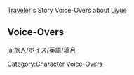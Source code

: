 {{LanguageTabs/Traveler}}
{{Main|Traveler/Voice-Overs}}
[[Traveler]]'s Story Voice-Overs about [[Liyue]]

==Voice-Overs==
{{VO/Traveler
|vo_01_01_title      = About Couplets
|vo_01_01_statue     = ({{Geo}}) at [[Dihua Marsh]], [[Liyue]]
|vo_01_01_file_male  = VO_{language}{character1}_About Couplets.ogg
|vo_01_01_file_female= VO_{language}{character2}_About Couplets.ogg
|vo_01_01_tx         = '''{name3}:''' Paimon's heard that couplets are a traditional art form in [[Liyue]]. If you can write a line that works as a second half to one that someone else has written, you'll be well paid!<br><!--
                    -->'''{name3}:''' But linking the couplet is hard, so it's not easy money.<br><!--
                    -->'''{name3}:''' Not only does the rhythm need to match, but the meaning has to as well.<br><!--
                    -->'''{{Traveler}}:''' Hmm... Care to give an example?<br><!--
                    -->'''{name3}:''' Uh... "[[Windrise]]'s winds never churn."<br><!--
                    -->'''{{Traveler}}:''' ...Um, "But the [[Sea of Clouds]]' clouds always return."<br><!--
                    -->'''{name3}:''' Huh... Not bad!<br><!--
                    -->'''{name3}:''' Let's not waste time here. We've got some money to make!

|vo_01_02_title      = About "Don't Play With Food, or With Money"
|vo_01_02_statue     = ({{Geo}}) at [[Dihua Marsh]], [[Liyue]]
|vo_01_02_file_male  = VO_{language}{character1}_About Don't Play With Food, or With Money.ogg
|vo_01_02_file_female= VO_{language}{character2}_About Don't Play With Food, or With Money.ogg
|vo_01_02_tx         = '''{name3}:''' There's a saying of [[Rex Lapis]]' that's commonly used here in Liyue. Paimon thinks its rough meaning is... "Don't play with your money."<br><!--
                    -->'''{name3}:''' It's because the first [[Mora]] were minted from his golden form and given to humans in trust.<br><!--
                    -->'''{{Traveler}}:''' {{MC|Heh, [[Kaeya]]|Kaeya|mc=1}} sure seems to enjoy playing with his money...<br><!--
                    -->'''{name3}:''' And that's why you shouldn't learn from him.<br><!--
                    -->'''{{Traveler}}:''' Well, as a child, I was taught not to play with my food.<br><!--
                    -->'''{name3}:''' Yup, yup. You've got to respect your food.<br><!--
                    -->'''{name3}:''' ...Wh&mdash;What are you looking at Paimon for?
|vo_01_02_mention    = Rex Lapis, Kaeya

|vo_01_03_title      = About [[Heart's Desire]]
|vo_01_03_waypoint   = in [[Liyue Harbor]], [[Liyue]]
|vo_01_03_file_male  = VO_{language}{character1}_About Heart's Desire.ogg
|vo_01_03_file_female= VO_{language}{character2}_About Heart's Desire.ogg
|vo_01_03_tx         = '''{name3}:''' Walk in seven clockwise circles, then walk in seven anticlockwise circles, then open your eyes...<br><!--
                    -->'''{{Traveler}}:''' {{MC|Are you|Are you...|mc=1}} sleepwalking?<br><!--
                    -->'''{name3}:''' Nope! Paimon is just trying to see if that antique shop from "Heart's Desire" actually exists!<br><!--
                    -->'''{{Traveler}}:''' Well, assuming that a shop in a story does exist, what would you like to buy, Paimon?<br><!--
                    -->'''{name3}:''' A Slime Creator!<br><!--
                    -->'''{{Traveler}}:''' Does such a thing even exist?

|vo_01_04_title      = About the [[Guhua Clan]]
|vo_01_04_statue     = ({{Geo}}) at [[Dihua Marsh]], [[Liyue]]
|vo_01_04_file_male  = VO_{language}{character1}_About the Guhua Clan.ogg
|vo_01_04_file_female= VO_{language}{character2}_About the Guhua Clan.ogg
|vo_01_04_tx         = '''{{Traveler}}:''' Lately, some Guhua Clan disciples have been retelling an ancient story.<br><!--
                    -->'''{name3}:''' The Guhua Clan, huh? Paimon bets it's a heroic story!<br><!--
                    -->'''{{Traveler}}:''' Several {{MC|male|female|mc=1}} disciples decided to partake of a contest of arms to see who would marry their {{MC|female|male|mc=1}} junior, and {{MC|she|he|mc=1}} approved.<br><!--
                    -->'''{name3}:''' Ooh, Paimon's heard this one. In Liyue, they call this "a joust for a spouse"!<br><!--
                    -->'''{{Traveler}}:''' But the night before the contest, {{MC|she|he|mc=1}} stole the eldest disciple's favorite sword.<br><!--
                    -->'''{name3}:''' Ah, so {{MC|she|he|mc=1}} wanted {{MC|him|her|mc=1}} to lose... Poor {{MC|guy|girl|mc=1}}...<br><!--
                    -->'''{{Traveler}}:''' I know, right? Forced to use a sword {{MC|he|she|mc=1}} wasn't used to, the eldest disciple suffered a crushing defeat.<br><!--
                    -->'''{{Traveler}}:''' Unable to accept this result, he fell to his knees and wept.<br><!--
                    -->'''{name3}:''' Oh no... {{MC|He|She|mc=1}} must have really loved {{MC|her|him|mc=1}}, right?<br><!--
                    -->'''{{Traveler}}:''' In the end, {{MC|he|she|mc=1}} was {{MC|forced to...|forced to|mc=1}} marry {{MC|her|him|mc=1}} in front of everyone.<br><!--
                    -->'''{name3}:''' Wait... so the loser had to marry {{MC|her|him|mc=1}}!?

|vo_01_05_title      = About [[Dihua Marsh]]
|vo_01_05_statue     = ({{Geo}}) at [[Dihua Marsh]], [[Liyue]]
|vo_01_05_file_male  = VO_{language}{character1}_About Dihua Marsh.ogg
|vo_01_05_file_female= VO_{language}{character2}_About Dihua Marsh.ogg
|vo_01_05_tx         = '''{name3}:''' Did you know the reeds in Dihua Marsh are common materials used in making paper?<br><!--
                    -->'''{name3}:''' The solid reed cores are used to make pens, while the hollow part is used to make flutes. It's all very sophisticated.<br><!--
                    -->'''{name3}:''' Over the years, many heroes and swordsmen have also chosen Dihua Marsh as the location of their duels.<br><!--
                    -->'''{name3}:''' The more reeds, the more elegant the place. But in places where the reeds are the thickest, the water can be quite deep...<br><!--
                    -->'''{name3}:''' So there are a lot of unlucky duelists who fall in and drown while the duel is on...<br><!--
                    -->'''{{Traveler}}:''' {{MC|And|Huh. And|mc=1}} what's my takeaway from all of this supposed to be?<br><!--
                    -->'''{name3}:''' Don't get into a fight in Dihua Marsh!

|vo_01_06_title      = About the Gentleman Bird
|vo_01_06_statue     = ({{Geo}}) at [[Dihua Marsh]], [[Liyue]]
|vo_01_06_file_male  = VO_{language}{character1}_About the Gentleman Bird.ogg
|vo_01_06_file_female= VO_{language}{character2}_About the Gentleman Bird.ogg
|vo_01_06_tx         = '''{name3}:''' Paimon's heard that in Liyue, people call the crane the "gentleman bird."<br><!--
                    -->'''{{Traveler}}:''' And do you know why that is?<br><!--
                    -->'''{name3}:''' Hmm... Paimon's not quite sure...<br><!--
                    -->'''{{Traveler}}:''' Well then, let me {{MC|tell you|tell you about|mc=1}} the story of the lucky crane repaying its debts.<br><!--
                    -->'''{{Traveler}}:''' A long, long time ago, there was a kind-hearted scholar who saved a lucky crane that had fallen into a trap.<br><!--
                    -->'''{{Traveler}}:''' Later, on a cold winter's night, a beautiful maiden came to his door, asking to lodge with him.<br><!--
                    -->'''{{Traveler}}:''' The maiden shouldered a greatsword on her back, and taught all that she knew of swordsmanship to the scholar, supervising him as he studied day and night.<br><!--
                    -->'''{name3}:''' Whoa...<br><!--
                    -->'''{{Traveler}}:''' Once he had finished his training, he went out into the wilds with the maiden to do good and fight for justice.<br><!--
                    -->'''{{Traveler}}:''' Ten years later, the lucky crane took the form of a gentleman, and finally came to return the favor, but discovered the couple had already lived out a fortuitous life...<br><!--
                    -->'''{{Traveler}}:''' And {{MC|that is|that's|mc=1}} the story known as "The Gentleman's 10-Year Debt."<br><!--
                    -->'''{name3}:''' Ahh...

|vo_01_07_title      = About [[Jueyun Karst]]
|vo_01_07_statue     = ({{Geo}}) at [[Dihua Marsh]], [[Liyue]]
|vo_01_07_file_male  = VO_{language}{character1}_About Jueyun Karst.ogg
|vo_01_07_file_female= VO_{language}{character2}_About Jueyun Karst.ogg
|vo_01_07_tx         = '''{{Traveler}}:''' Rumor has it that Jueyun Karst is the abode of the [[adepti]].<br><!--
                    -->'''{name3}:''' Wow &mdash; the abode of the adepti!<br><!--
                    -->'''{{Traveler}}:''' Perhaps we'll meet the adepti on those cloud-piercing mountain peaks.<br><!--
                    -->'''{name3}:''' Wow &mdash; meeting adepti!<br><!--
                    -->'''{{Traveler}}:''' But I wonder{{MC|,|...|mc=1}} how would one normally communicate with the adepti?<br><!--
                    -->'''{name3}:''' Wow &mdash; communicating with adepti!<br><!--
                    -->'''{{Traveler}}:''' Hmm. My emergency rations seem to be going bad. {{MC|Best to|*sigh* Best to|mc=1}} consume them quickly...<br><!--
                    -->'''{name3}:''' Ahem. Well... Paimon thinks that shouting from the mountaintop should work.<br><!--
                    -->'''{{Traveler}}:''' That seems more like a way {{MC|of|for|mc=1}} getting the attention of a [[hilichurl]]{{MC|, rather than|instead of|mc=1}} an adeptus.

|vo_01_08_title      = About the [[Morax|God of Contracts]]
|vo_01_08_quest      = A New Star Approaches
|vo_01_08_file_male  = VO_{language}{character1}_About the God of Contracts.ogg
|vo_01_08_file_female= VO_{language}{character2}_About the God of Contracts.ogg
|vo_01_08_tx         = '''{{Traveler}}:''' To think that the Geo Archon had signed a contract with the Cryo Archon.<br><!--
                    -->'''{{Traveler}}:''' I wonder what the contents of their agreement were...<br><!--
                    -->'''{name3}:''' Paimon doesn't care who you are, making a deal with the [[Tsaritsa]] is super dangerous!<br><!--
                    -->'''{{Traveler}}:''' Be that as it may...<br><!--
                    -->'''{{Traveler}}:''' Since Morax is the god who understands the basis of contracts the best...<br><!--
                    -->'''{{Traveler}}:''' He's definitely given this some thought.<br><!--
                    -->'''{name3}:''' Well that's true. Morax himself called it the "contract to end all contracts"...<br><!--
                    -->'''{{Traveler}}:''' I trust that we will witness the truth, and its denouement, play out...
|vo_01_08_mention    = Tsaritsa,Morax

|vo_01_09_title      = About Divine Predictions in Liyue
|vo_01_09_quest      = Of the Land Amidst Monoliths
|vo_01_09_file_male  = VO_{language}{character1}_About Divine Predictions in Liyue.ogg
|vo_01_09_file_female= VO_{language}{character2}_About Divine Predictions in Liyue.ogg
|vo_01_09_tx         = '''{name3}:''' Come to think of it, while Rex Lapis enjoys visiting his people in private, he only descends officially once every year.<br><!--
                    -->'''{name3}:''' None of the other gods do this. Hmm... Does Rex Lapis have any deeper intentions?<br><!--
                    -->'''{{Traveler}}:''' I have my guesses...<br><!--
                    -->'''{{Traveler}}:''' You see, those annual divine predictions have already captured the hearts of the people of Liyue too much.<br><!--
                    -->'''{{Traveler}}:''' Round and around they analyze and scrutinize every single word, finding limitless "hidden meanings" within them...<br><!--
                    -->'''{{Traveler}}:''' What do you think would happen to Liyue if such {{MC|predictions|divine predictions|mc=1}} were available every day?<br><!--
                    -->'''{name3}:''' Ah!<br><!--
                    -->'''{name3}:''' Paimon gets it now. Paimon would be offering Rex Lapis' favorite snacks to him every day!<br><!--
                    -->'''{name3}:''' If you could just get Mora straight from Morax's hands, who would ever need to do a day of honest work?<br><!--
                    -->'''{{Traveler}}:''' {{MC|Heh... you made...|You made...|mc=1}} some logical leaps, but that's basically how it is.
|vo_01_09_mention    = Morax

|vo_01_10_title      = About [[Beidou]]
|vo_01_10_waypoint   = in [[Liyue Harbor]], [[Liyue]]
|vo_01_10_file_male  = VO_{language}{character1}_About Beidou.ogg
|vo_01_10_file_female= VO_{language}{character2}_About Beidou.ogg
|vo_01_10_tx         = '''{name3}:''' How do you become as popular and cool as Captain Beidou?<br><!--
                    -->'''{{Traveler}}:''' With enough experience...?<br><!--
                    -->'''{name3}:''' Paimon's already seen lots of things from adventuring together with you!<br><!--
                    -->'''{{Traveler}}:''' One also needs to experience trials and setbacks...<br><!--
                    -->'''{name3}:''' Paimon almost drowned that one time...<br><!--
                    -->'''{{Traveler}}:''' ...{{MC|Maintain|And maintain|mc=1}} an inspirational disposition...<br><!--
                    -->'''{name3}:''' Uh-huh! Paimon's always rooted for you!<br><!--
                    -->'''{{Traveler}}:''' One must also have a... mature outlook towards problems.<br><!--
                    -->'''{name3}:''' Hey! Are you just trying to say that Paimon can't make it?
|vo_01_10_mention    = Beidou

|vo_01_11_title      = About [[Ningguang]]
|vo_01_11_quest      = Farewell, Archaic Lord
|vo_01_11_file_male  = VO_{language}{character1}_About Ningguang.ogg
|vo_01_11_file_female= VO_{language}{character2}_About Ningguang.ogg
|vo_01_11_tx         = '''{name3}:''' How does a person become as rich... no, as super rich as Lady Ningguang?<br><!--
                    -->'''{{Traveler}}:''' {{MC|Is that|Hah... Is that|mc=1}} the only impression she gives you? Riches?<br><!--
                    -->'''{name3}:''' Well, there's the huge [[Jade Chamber]], too! But isn't that also made of Mora?<br><!--
                    -->'''{{Traveler}}:''' Well, you need an excellent mind...<br><!--
                    -->'''{name3}:''' Well... Paimon's really good at giving people nicknames!<br><!--
                    -->'''{{Traveler}}:''' You need to be very familiar with the workings of the markets...<br><!--
                    -->'''{name3}:''' A serving of [[Fisherman's Toast]] goes for 1,025 Mora, and no discounts &mdash; even on rainy days.<br><!--
                    -->'''{{Traveler}}:''' You also need to be willing to work really hard...<br><!--
                    -->'''{name3}:''' Okay then... so, how do you make friends with a really rich person?<br><!--
                    -->'''{{Traveler}}:''' Wait, you're giving up already!?
|vo_01_11_mention    = Ningguang

|vo_01_12_title      = About [[Qiqi]] Being a [[Zombie]]
|vo_01_12_quest      = Farewell, Archaic Lord
|vo_01_12_file_male  = VO_{language}{character1}_About Qiqi Being a Zombie.ogg
|vo_01_12_file_female= VO_{language}{character2}_About Qiqi Being a Zombie.ogg
|vo_01_12_tx         = '''{name3}:''' Umm... Do you think that Qiqi... needs to drink blood?<br><!--
                    -->'''{{Traveler}}:''' {{MC|Heh... That's not|That's not|mc=1}} a zombie, Paimon. That's a vampire.<br><!--
                    -->'''{name3}:''' Then, will she transform during a full moon?<br><!--
                    -->'''{{Traveler}}:''' Werewolves, Paimon. Not zombies.<br><!--
                    -->'''{name3}:''' Huh... As expected of a traveler, you really know a lot!<br><!--
                    -->'''{name3}:''' So, what special things can zombies do?<br><!--
                    -->'''{{Traveler}}:''' Exercises?<br><!--
                    -->'''{name3}:''' Ah, that makes a lot of sense! So, the ones that do exercises are zombies &mdash; got it!
|vo_01_12_mention    = Qiqi

|vo_01_13_title      = About the Sound of the Ocean
|vo_01_13_waypoint   = at [[Yaoguang Shoal]], [[Liyue]]
|vo_01_13_file_male  = VO_{language}{character1}_About the Sound of the Ocean.ogg
|vo_01_13_file_female= VO_{language}{character2}_About the Sound of the Ocean.ogg
|vo_01_13_tx         = '''{name3}:''' People say that if you put a Starconch close to your ear, you can hear the whispers of the ocean!<br><!--
                    -->'''{{Traveler}}:''' Do you want to give it a go, Paimon?<br><!--
                    -->'''{name3}:''' No need, Paimon just heard it!<br><!--
                    -->'''{{Traveler}}:''' {{MC|Oh?|Really?|mc=1}} And what did the ocean say?<br><!--
                    -->'''{name3}:''' The ocean said... that it's time to eat, so let's go! Paimon wants some Fisherman's Toast!

|vo_01_14_title      = About Dietary Differences
|vo_01_14_waypoint   = in [[Liyue Harbor]], [[Liyue]]
|vo_01_14_file_male  = VO_{language}{character1}_About Dietary Differences.ogg
|vo_01_14_file_female= VO_{language}{character2}_About Dietary Differences.ogg
|vo_01_14_tx         = '''{{Traveler}}:''' Liyue's cuisine is very different from that of [[Mondstadt]].<br><!--
                    -->'''{{Traveler}}:''' For example, {{MC|you can hardly find spicy fried dishes anywhere in Mondstadt.|in Mondstadt you can hardly find spicy fried dishes anywhere.|mc=1}}<br><!--
                    -->'''{name3}:''' That's why they say "climate creates cuisine," ya know?<br><!--
                    -->'''{name3}:''' But wait... Why do all of [[Teyvat]]'s slimes taste the same, then?<br><!--
                    -->'''{{Traveler}}:''' That's because you only know one way of cooking them...
}}

[[Category:Character Voice-Overs]]

[[ja:旅人/ボイス/英語/璃月]]